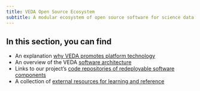 ```yaml
---
title: VEDA Open Source Ecosystem
subtitle: A modular ecosystem of open source software for science data platforms
---
```


## In this section, you can find

* An explanation [why VEDA promotes platform technology](./yet-another-platform.qmd)
* An overview of the VEDA [software architecture](./architecture.qmd)
* Links to our project's [code repositories of redeployable software components](./repositories.qmd)
* A collection of [external resources for learning and reference](./external-resources.qmd)
